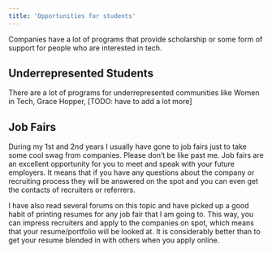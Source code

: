 ```yaml
---
title: 'Opportunities for students'
---
```


Companies have a lot of programs that provide scholarship or some form of support for people who are interested in tech.

## Underrepresented Students

There are a lot of programs for underrepresented communities like Women in Tech, Grace Hopper, [TODO: have to add a lot more]

## Job Fairs

During my 1st and 2nd years I usually have gone to job fairs just to take some cool swag from companies. Please don’t be like past me. Job fairs are an excellent opportunity for you to meet and speak with your future employers. It means that if you have any questions about the company or recruiting process they will be answered on the spot and you can even get the contacts of recruiters or referrers. 

I have also read several forums on this topic and have picked up a good habit of printing resumes for any job fair that I am going to. This way, you can impress recruiters and apply to the companies on spot, which means that your resume/portfolio will be looked at. It is considerably better than to get your resume blended in with others when you apply online.  
